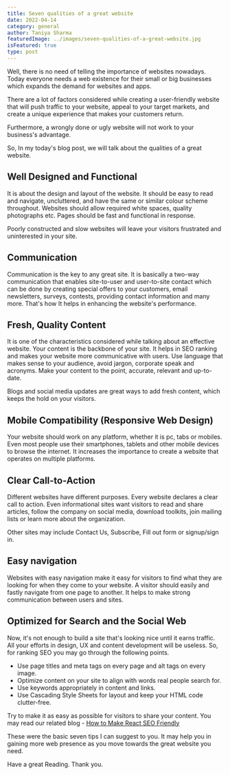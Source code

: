 ```yaml
---
title: Seven qualities of a great website
date: 2022-04-14
category: general
author: Taniya Sharma
featuredImage: ../images/seven-qualities-of-a-great-website.jpg
isFeatured: true
type: post
---
```






Well, there is no need of telling the importance of websites nowadays. Today everyone needs a web existence for their small or big businesses which expands the demand for websites and apps.

There are a lot of factors considered while creating a user-friendly website that will push traffic to your website, appeal to your target markets, and create a unique experience that makes your customers return.

Furthermore, a wrongly done or ugly website will not work to your business's advantage.

So, In my today's blog post, we will talk about the qualities of a great website.

## Well Designed and Functional

It is about the design and layout of the website. It should be easy to read and navigate, uncluttered, and have the same or similar colour scheme throughout. Websites should allow required white spaces, quality photographs etc. Pages should be fast and functional in response.

Poorly constructed and slow websites will leave your visitors frustrated and uninterested in your site.

## Communication

Communication is the key to any great site. It is basically a two-way communication that enables site-to-user and user-to-site contact which can be done by creating special offers to your customers, email newsletters, surveys, contests, providing contact information and many more. That's how It helps in enhancing the website's performance.

## Fresh, Quality Content

It is one of the characteristics considered while talking about an effective website. Your content is the backbone of your site. It helps in SEO ranking and makes your website more communicative with users. Use language that makes sense to your audience, avoid jargon, corporate speak and acronyms. Make your content to the point, accurate, relevant and up-to-date.

Blogs and social media updates are great ways to add fresh content, which keeps the hold on your visitors.

## Mobile Compatibility (Responsive Web Design)

Your website should work on any platform, whether it is pc, tabs or mobiles. Even most people use their smartphones, tablets and other mobile devices to browse the internet. It increases the importance to create a website that operates on multiple platforms.

## Clear Call-to-Action

Different websites have different purposes. Every website declares a clear call to action. Even informational sites want visitors to read and share articles, follow the company on social media, download toolkits, join mailing lists or learn more about the organization.

Other sites may include Contact Us, Subscribe, Fill out form or signup/sign in.

## Easy navigation

Websites with easy navigation make it easy for visitors to find what they are looking for when they come to your website. A visitor should easily and fastly navigate from one page to another. It helps to make strong communication between users and sites.

## Optimized for Search and the Social Web

Now, it's not enough to build a site that's looking nice until it earns traffic. All your efforts in design, UX and content development will be useless. So, for ranking SEO you may go through the following points.

-   Use page titles and meta tags on every page and alt tags on every image.
-   Optimize content on your site to align with words real people search for.
-   Use keywords appropriately in content and links.
-   Use Cascading Style Sheets for layout and keep your HTML code clutter-free.

Try to make it as easy as possible for visitors to share your content.
You may read our related blog - [How to Make React SEO Friendly](https://www.zeiq.co/posts/how-to-make-react-seo-friendly/)
  

These were the basic seven tips I can suggest to you. It may help you in gaining more web presence as you move towards the great website you need.

Have a great Reading. 
Thank you.
